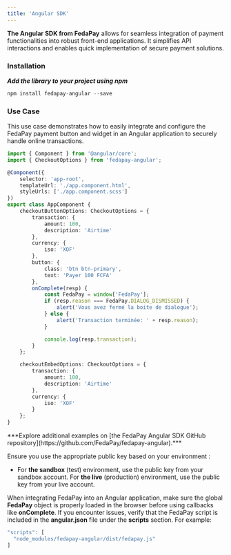 ```yaml
---
title: 'Angular SDK'
---
```


**The Angular SDK from FedaPay** allows for seamless integration of payment functionalities into robust front-end applications. It simplifies API interactions and enables quick implementation of secure payment solutions.

### Installation

***Add the library to your project using npm***

```typescript
npm install fedapay-angular --save
```

### Use Case

This use case demonstrates how to easily integrate and configure the FedaPay payment button and widget in an Angular application to securely handle online transactions.

```typescript
import { Component } from '@angular/core';
import { CheckoutOptions } from 'fedapay-angular';

@Component({
    selector: 'app-root',
    templateUrl: './app.component.html',
    styleUrls: ['./app.component.scss']
})
export class AppComponent {
    checkoutButtonOptions: CheckoutOptions = {
        transaction: {
            amount: 100,
            description: 'Airtime'
        },
        currency: {
            iso: 'XOF'
        },
        button: {
            class: 'btn btn-primary',
            text: 'Payer 100 FCFA'
        },
        onComplete(resp) {
            const FedaPay = window['FedaPay'];
            if (resp.reason === FedaPay.DIALOG_DISMISSED) {
                alert('Vous avez fermé la boite de dialogue');
            } else {
                alert('Transaction terminée: ' + resp.reason);
            }

            console.log(resp.transaction);
        }
    };

    checkoutEmbedOptions: CheckoutOptions = {
        transaction: {
            amount: 100,
            description: 'Airtime'
        },
        currency: {
            iso: 'XOF'
        }
    };
}
```

<Note>
  ***Explore additional examples on  [the FedaPay Angular SDK GitHub repository](https://github.com/FedaPay/fedapay-angular).***

  Ensure you use the appropriate public key based on your environment :

  * For **the sandbox** (test) environment, use the public key from your sandbox account.
    For **the live** (production) environment, use the public key from your live account.

  When integrating FedaPay into an Angular application, make sure the global **FedaPay** object is properly loaded in the browser before using callbacks like **onComplete**.
If you encounter issues, verify that the FedaPay script is included in the **angular.json** file under the **scripts** section. For example:

  ```typescript
  "scripts": [
    "node_modules/fedapay-angular/dist/fedapay.js"
  ]
  ```
</Note>